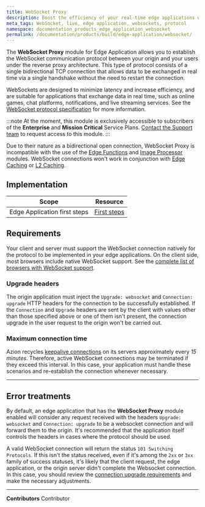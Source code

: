 ```yaml
---
title: WebSocket Proxy
description: Boost the efficiency of your real-time edge applications with the WebSocket protocol for Azion Edge Application.
meta_tags: WebSocket, live, edge application, websockets, protocol
namespace: documentation_products_edge_application_websocket
permalink: /documentation/products/build/edge-application/websocket/
---
```


The **WebSocket Proxy** module for Edge Application allows you to establish the WebSocket communication protocol between your origin and your users under the reverse proxy architecture. This type of protocol consists of a single bidirectional TCP connection that allows data to be exchanged in real time via a single handshake without the need to restart the connection.

WebSockets are designed to minimize latency and increase efficiency, and are suitable for applications that exchange data in real time, such as online games, chat platforms, notifications, and live streaming services. See the [WebSocket protocol specification](https://datatracker.ietf.org/doc/html/rfc6455) for more information.

:::note
At the moment, this module is exclusively accessible to subscribers of the **Enterprise** and **Mission Critical** Service Plans. [Contact the Support team](https://tickets.azion.com/en/support/login/new) to request access to this module. 
:::

Due to their nature as a bidirectional open connection, WebSocket Proxy is incompatible with the use of the [Edge Functions](/en/documentation/products/build/edge-application/edge-functions/) and [Image Processor](/en/documentation/products/build/edge-application/image-processor/) modules. WebSocket connections won't work in conjunction with [Edge Caching](/en/documentation/products/build/edge-application/edge-caching/) or [L2 Caching](/en/documentation/products/edge-application/l2-caching/).

## Implementation

| Scope | Resource |
| --- | --- |
| Edge Application first steps| [First steps](/en/documentation/products/edge-application/first-steps/)  |

## Requirements

Your client and server must support the WebSocket connection natively for the protocol to be implemented in your edge applications. On the client side, most browsers include native WebSocket support. See the [complete list of browsers with WebSocket support](https://caniuse.com/websockets).

### Upgrade headers

The origin application must inject the `Upgrade: websocket` and `Connection: upgrade` HTTP headers for the connection to be successfully established. If the `Connection` and `Upgrade` headers are sent by the client with values other than those specified above or one of them isn't present, the connection upgrade in the user request to the origin won't be carried out.

### Maximum connection time

Azion recycles [keepalive connections](/en/documentation/products/build/edge-application/#keepalive-timeout) on its servers approximately every *15 minutes*. Therefore, active WebSocket connections may be terminated if they exceed this interval. In this case, your application must handle these scenarios and re-establish the connection whenever necessary.

---

## Error treatments

By default, an edge application that has the **WebSocket Proxy** module enabled will consider any request received with the headers `Upgrade: websocket` and `Connection: upgrade` to be a websocket connection and will forward them to the origin. It's recommended that the application itself controls the headers in cases where the protocol should be used.

A valid WebSocket connection will return the status `101 Switching Protocols`. If this isn't the status received, even if it's among the `2xx` or `3xx` family of success statuses, it's likely that the client request, the edge application, or the origin server didn't complete the Websocket connection. In this case, you should review the [connection upgrade requirements](#requirements) and make the necessary adjustments.

---


**Contributors** <ContributorList>Contributor</ContributorList>
